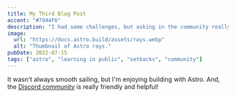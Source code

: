 ```yaml
---
title: My Third Blog Post
accent: "#7944F6"
description: "I had some challenges, but asking in the community really helped!"
image:
  url: "https://docs.astro.build/assets/rays.webp"
  alt: "Thumbnail of Astro rays."
pubDate: 2022-07-15
tags: ["astro", "learning in public", "setbacks", "community"]
---
```


It wasn't always smooth sailing, but I'm enjoying building with Astro. And, the [Discord community](https://astro.build/chat) is really friendly and helpful!
